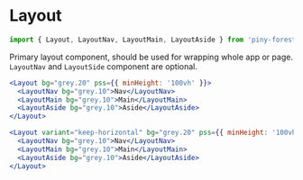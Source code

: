 
# Layout

```js
import { Layout, LayoutNav, LayoutMain, LayoutAside } from 'piny-forest'
```

Primary layout component, should be used for wrapping whole app or page. `LayoutNav` and `LayoutSide` component are optional.

```jsx live isolate
<Layout bg="grey.20" pss={{ minHeight: '100vh' }}>
  <LayoutNav bg="grey.10">Nav</LayoutNav>
  <LayoutMain bg="grey.10">Main</LayoutMain>
  <LayoutAside bg="grey.10">Aside</LayoutAside>
</Layout>
```

```jsx live isolate
<Layout variant="keep-horizontal" bg="grey.20" pss={{ minHeight: '100vh' }}>
  <LayoutNav bg="grey.10">Nav</LayoutNav>
  <LayoutMain bg="grey.10">Main</LayoutMain>
  <LayoutAside bg="grey.10">Aside</LayoutAside>
</Layout>
```
